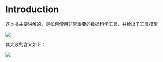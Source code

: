 # Introduction {#intro}

这本书主要讲解的，是如何使用非常重要的数据科学工具，并给出了工具模型

<div align=center>![](https://d33wubrfki0l68.cloudfront.net/571b056757d68e6df81a3e3853f54d3c76ad6efc/32d37/diagrams/data-science.png)</div>

其大致的含义如下：

<div align=center>![](01-intro_files/r4ds.png)</div>